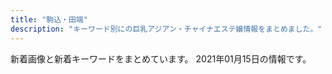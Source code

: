 ```yaml
---
title: "駒込・田端"
description: "キーワード別にの巨乳アジアン・チャイナエステ嬢情報をまとめました。"
---
```


新着画像と新着キーワードをまとめています。
2021年01月15日の情報です。

<DmmAffiliateIns />
<KeywordTable
  shops={
    [
    {
        "url": "http://iyashinomori.oks.bz/",
        "station": "JR\u99d2\u8fbc\u99c5\u5357\u53e3",
        "keywords": {},
        "name": "\u7652\u3057\u306e\u68ee",
        "img_links": [
            "http://iyashinomori.oks.bz/images/mobile.jpg",
            "http://iyashinomori.oks.bz/images/s_news.jpg",
            "http://iyashinomori.oks.bz/images/room1.jpg",
            "http://iyashinomori.oks.bz/photos/sites/72/2020/10/2020101903203761.jpg",
            "http://iyashinomori.oks.bz/images/s_staff.png",
            "http://iyashinomori.oks.bz/photos/sites/72/2020/10/2020101903314625.jpg",
            "http://iyashinomori.oks.bz/photos/sites/72/2020/10/2020101903314523.jpg",
            "http://iyashinomori.oks.bz/photos/sites/72/2020/10/2020101903342723.jpg",
            "http://iyashinomori.oks.bz/images/bj3.jpg",
            "http://iyashinomori.oks.bz/images/room2.jpg",
            "http://iyashinomori.oks.bz/images/room3.jpg",
            "http://iyashinomori.oks.bz/images/top.jpg",
            "http://iyashinomori.oks.bz/images/room4.jpg",
            "http://iyashinomori.oks.bz/images/bj2.jpg",
            "http://iyashinomori.oks.bz/photos/sites/72/2020/10/2020101903314748.jpg"
        ]
    },
    {
        "name": "\u3046\u3055\u304e",
        "station": "JR\u99d2\u8fbc\u99c5\u5317\u53e3",
        "img_links": [
            "http://koukou.ests.co/images/acc2.jpg",
            "http://koukou.ests.co/images/acc4.jpg",
            "http://koukou.ests.co/images/pick.jpg",
            "http://koukou.a1.jps.cm/upload/sites/26/2020/07/2020071510180978-350x467.jpg",
            "http://koukou.ests.co/images/acc1.jpg",
            "http://koukou.a1.jps.cm/upload/sites/26/2020/10/202010230133115-350x467.jpg",
            "http://koukou.ests.co/images/bjs3.jpg",
            "http://koukou.a1.jps.cm/upload/sites/26/2020/08/2020082905031069-350x467.jpg",
            "http://koukou.ests.co/images/mobile.jpg",
            "http://koukou.a1.jps.cm/upload/sites/26/2020/10/202010230133115-200x268.jpg",
            "http://koukou.a1.jps.cm/upload/sites/26/2020/08/2020080301274439-200x268.jpg",
            "http://koukou.ests.co/images/news.jpg",
            "http://koukou.ests.co/images/acc3.jpg",
            "http://koukou.a1.jps.cm/upload/sites/26/2020/07/2020071510180978-200x268.jpg",
            "http://koukou.ests.co/images/top.jpg",
            "http://koukou.a1.jps.cm/upload/sites/26/2020/08/2020080301274439-350x467.jpg",
            "http://koukou.a1.jps.cm/upload/sites/26/2020/08/2020082905031069-200x268.jpg",
            "http://koukou.ests.co/images/link_line.jpg",
            "http://koukou.ests.co/images/staff_line.jpg"
        ],
        "keywords": {
            "85": 2,
            "D": 4,
            "86": 2
        },
        "url": "http://koukou.ests.co/"
    },
    {
        "keywords": {
            "88": 3,
            "D": 3,
            "C": 1,
            "81": 1,
            "90": 1,
            "87": 1,
            "E": 2
        },
        "name": "\u306d\u3053\u3061\u3083\u3093",
        "url": "http://www.nekochan.masg.info/",
        "station": "JR\u99d2\u8fbc\u99c5\u6771\u53e3",
        "img_links": [
            "http://www.nekochan.masg.info/images/int1.jpg",
            "http://www.nekochan.masg.info/files/001.jpg",
            "http://www.nekochan.masg.info/files/005-02.jpg",
            "http://www.nekochan.masg.info/images/news.jpg",
            "http://www.nekochan.masg.info/images/sys.jpg",
            "http://www.nekochan.masg.info/images/mobile.jpg",
            "http://www.nekochan.masg.info/images/head.jpg",
            "http://www.nekochan.masg.info/files/006-02.jpg",
            "http://www.nekochan.masg.info/files/004.jpg",
            "http://www.nekochan.masg.info/files/001-02.jpg",
            "http://www.nekochan.masg.info/images/int2.jpg",
            "http://www.nekochan.masg.info/files/004-02.jpg",
            "http://www.nekochan.masg.info/images/interior_t.jpg",
            "http://www.nekochan.masg.info/files/002.jpg",
            "http://www.nekochan.masg.info/files/005.jpg",
            "http://www.nekochan.masg.info/files/006.jpg",
            "http://www.nekochan.masg.info/files/003.jpg",
            "http://www.nekochan.masg.info/images/staff_t.jpg",
            "http://www.nekochan.masg.info/files/003-02.jpg",
            "http://www.nekochan.masg.info/files/002-02.jpg",
            "http://www.nekochan.masg.info/images/tel.jpg"
        ]
    },
    {
        "keywords": {
            "C": 3,
            "E": 7,
            "D": 14
        },
        "url": "http://ko-relax.info/",
        "img_links": [
            "http://ko-relax.info/wp-content/uploads/2020/06/44.jpg",
            "http://ko-relax.info/wp-content/uploads/2017/12/jsioajoiaas12.jpg",
            "http://ko-relax.info/wp-content/uploads/2020/06/33.jpg",
            "http://ko-relax.info/wp-content/themes/este/img/call.png",
            "http://ko-relax.info/wp-content/themes/este/img/tel.png",
            "http://ko-relax.info/wp-content/uploads/2020/06/55.jpg",
            "http://ko-relax.info/wp-content/themes/este/img/1.jpg",
            "http://ko-relax.info/wp-content/uploads/2020/06/22.jpg",
            "http://ko-relax.info/wp-content/uploads/2017/12/jsioajioaos1.jpg",
            "http://ko-relax.info/wp-content/uploads/2020/06/11.jpg",
            "http://ko-relax.info/wp-content/themes/este/img/top-img02.png",
            "http://ko-relax.info/wp-content/themes/este/img/top-img03.png",
            "http://ko-relax.info/wp-content/themes/este/img/top-img01.png"
        ],
        "station": "JR\u99d2\u8fbc\u99c5\u6771\u53e3",
        "name": "\u3066\u3082\u307f\u3084"
    },
    {
        "keywords": {
            "D": 8,
            "88": 6,
            "89": 2
        },
        "url": "http://www.ko-story.com/",
        "img_links": [
            "http://www.ko-story.com/css/main-staff01.jpg",
            "http://www.ko-story.com/css/staff/staff-014-b.jpg",
            "http://www.ko-story.com/css/staff/staff-010-b.jpg",
            "http://www.ko-story.com/css/top01-left01.png",
            "http://www.ko-story.com/css/staff/staff-010-a.jpg",
            "http://www.ko-story.com/css/tel01.png",
            "http://www.ko-story.com/css/main-girl02.png",
            "http://www.ko-story.com/css/staff/staff-012-b.jpg",
            "http://www.ko-story.com/css/nav/nav-003.jpg",
            "http://www.ko-story.com/css/staff/staff-014-a.jpg",
            "http://www.ko-story.com/css/osusume-011.jpg",
            "http://www.ko-story.com/css/nav/nav-002.jpg",
            "http://www.ko-story.com/css/nav/nav-005.jpg",
            "http://www.ko-story.com/css/osusume-013.jpg",
            "http://www.ko-story.com/css/head-change.jpg",
            "http://www.ko-story.com/css/staff/staff-0013-a.jpg",
            "http://www.ko-story.com/css/staff/staff-0013-b.jpg",
            "http://www.ko-story.com/css/nav/nav-004.jpg",
            "http://www.ko-story.com/css/osusume-0014a.jpg",
            "http://www.ko-story.com/css/nav/nav-006.jpg",
            "http://www.ko-story.com/css/nav/nav-001.jpg",
            "http://www.ko-story.com/css/top01-left02.jpg",
            "http://www.ko-story.com/css/main-staff03.jpg",
            "http://www.ko-story.com/css/staff/staff-012-a.jpg",
            "http://www.ko-story.com/css/nav/nav-007.jpg",
            "http://www.ko-story.com/css/top01-left03.jpg"
        ],
        "station": "JR\u99d2\u8fbc\u99c5\u5357\u53e3",
        "name": "\u30b9\u30c8\u30fc\u30ea\u30fc"
    }
]
}
/>
<DmmAffiliateScript />
